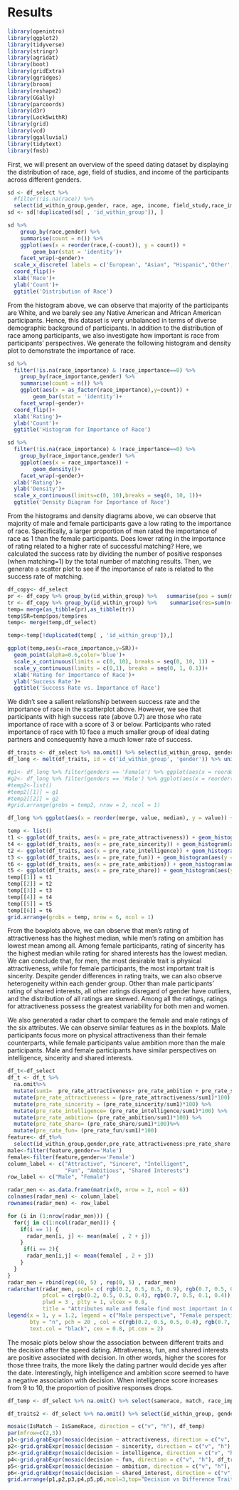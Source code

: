 # Results

```r
library(openintro)
library(ggplot2)
library(tidyverse)
library(stringr)
library(agridat)
library(boot)
library(gridExtra)
library(ggridges)
library(broom)
library(reshape2)
library(GGally)
library(parcoords)
library(d3r)
library(Lock5withR)
library(grid)
library(vcd)
library(ggalluvial)
library(tidytext)
library(fmsb)
```

First, we will present an overview of the speed dating dataset by displaying the distribution of race, age, field of studies, and income of the participants across different genders. 

```r
sd <- df_select %>% 
  #filter(!is.na(race)) %>% 
  select(id_within_group,gender, race, age, income, field_study,race_importance,samerace,match)
sd <- sd[!duplicated(sd[ , 'id_within_group']), ] 
```

```r
sd %>% 
	group_by(race,gender) %>% 
	summarise(count = n()) %>% 
	ggplot(aes(x = reorder(race,(-count)), y = count)) + 
		geom_bar(stat = 'identity')+
    facet_wrap(~gender)+
  scale_x_discrete( labels = c('European', "Asian", "Hispanic",'Other','African American','Native American'))+
  coord_flip()+
  xlab('Race')+
  ylab('Count')+
  ggtitle('Distribution of Race')
```
From the histogram above, we can observe that majority of the participants are White, and we barely see any Native American and African American participants. Hence, this dataset is very unbalanced in terms of diverse demographic background of participants. In addition to the distribution of race among participants, we also investigate how important is race from participants' perspectives. We generate the following histogram and density plot to demonstrate the importance of race.

```r
sd %>% 
  filter(!is.na(race_importance) & !race_importance==0) %>%
	group_by(race_importance,gender) %>% 
	summarise(count = n()) %>% 
	ggplot(aes(x = as_factor(race_importance),y=count)) + 
		geom_bar(stat = 'identity')+
    facet_wrap(~gender)+
  coord_flip()+
  xlab('Rating')+
  ylab('Count')+
  ggtitle('Histogram for Importance of Race')
```

```r
sd %>% 
  filter(!is.na(race_importance) & !race_importance==0) %>%
	group_by(race_importance,gender) %>% 
	ggplot(aes(x = race_importance)) + 
		geom_density()+
    facet_wrap(~gender)+
  xlab('Rating')+
  ylab('Density')+
  scale_x_continuous(limits=c(0, 10),breaks = seq(0, 10, 1))+
  ggtitle('Density Diagram for Importance of Race')
```
From the histograms and density diagrams above, we can observe that majority of male and female participants gave a low rating to the importance of race. Specifically, a larger proportion of men rated the importance of race as 1 than the female participants. Does lower rating in the importance of rating related to a higher rate of successful matching? Here, we calculated the success rate by dividing the number of positive responses (when matching=1) by the total number of matching results. Then, we generate a scatter plot to see if the importance of rate is related to the success rate of matching.
```r
df_copy<- df_select
pr <- df_copy %>% group_by(id_within_group) %>%   summarise(pos = sum(match))
tr <- df_copy %>% group_by(id_within_group) %>%    summarise(res=sum(n()))
temp= merge(as_tibble(pr),as_tibble(tr))
temp$SR=temp$pos/temp$res
temp<- merge(temp,df_select)
```

```r
temp<-temp[!duplicated(temp[ , 'id_within_group']),]

ggplot(temp,aes(x=race_importance,y=SR))+
  geom_point(alpha=0.6,color='blue')+
  scale_x_continuous(limits = c(0, 10), breaks = seq(0, 10, 1)) +
  scale_y_continuous(limits = c(0,1), breaks = seq(0, 1, 0.1))+
  xlab('Rating for Importance of Race')+
  ylab('Success Rate')+
  ggtitle('Success Rate vs. Importance of Race')
```
We didn't see a salient relationship between success rate and the importance of race in the scatterplot above. However, we see that participants with high success rate (above 0.7) are those who rate importance of race with a score of 3 or below. Participants who rated importance of race with 10 face a much smaller group of ideal dating partners and consequently have a much lower rate of success.


```r
df_traits <- df_select %>% na.omit() %>% select(id_within_group, gender, pre_rate_attractiveness, pre_rate_sincerity, pre_rate_intelligence, pre_rate_fun, pre_rate_ambition, pre_rate_share) %>% unique(by = id_within_group)
df_long <- melt(df_traits, id = c('id_within_group', 'gender')) %>% unite('merge', c(gender,variable), remove = TRUE)

#g1<- df_long %>% filter(genders == 'Female') %>% ggplot(aes(x = reorder(variable, value, median), y = value)) + #geom_boxplot() + scale_y_continuous(limits = c(0, 100))
#g2<- df_long %>% filter(genders == 'Male') %>% ggplot(aes(x = reorder(variable, value, median), y = value)) + geom_boxplot()  + scale_y_continuous(limits = c(0, 100))
#temp2<-list()
#temp2[[1]] = g1
#temp2[[2]] = g2
#grid.arrange(grobs = temp2, nrow = 2, ncol = 1)

df_long %>% ggplot(aes(x = reorder(merge, value, median), y = value)) + geom_boxplot()  + scale_y_continuous(limits = c(0, 100)) + coord_flip()+ggtitle('Boxplots for Traits')

temp <- list()
t1 <- ggplot(df_traits, aes(x = pre_rate_attractiveness)) + geom_histogram(aes(y = ..density..),binwidth = 5) + xlim(0,100) + geom_density(color = 'red') + facet_wrap(~gender)
t4 <- ggplot(df_traits, aes(x = pre_rate_sincerity)) + geom_histogram(aes(y = ..density..),binwidth = 5) + xlim(0,100) + geom_density(color = 'red') + facet_wrap(~gender)
t2 <- ggplot(df_traits, aes(x = pre_rate_intelligence)) + geom_histogram(aes(y = ..density..),binwidth = 5) + xlim(0,100) + geom_density(color = 'red') + facet_wrap(~gender)
t3 <- ggplot(df_traits, aes(x = pre_rate_fun)) + geom_histogram(aes(y = ..density..),binwidth = 5) + xlim(0,100) + geom_density(color = 'red') + facet_wrap(~gender) 
t6 <- ggplot(df_traits, aes(x = pre_rate_ambition)) + geom_histogram(aes(y = ..density..),binwidth = 5) + xlim(0,100) + geom_density(color = 'red') + facet_wrap(~gender)
t5 <- ggplot(df_traits, aes(x = pre_rate_share)) + geom_histogram(aes(y = ..density..),binwidth = 5) + xlim(0,100) + geom_density(color = 'red') + facet_wrap(~gender)
temp[[1]] = t1
temp[[2]] = t2
temp[[3]] = t3
temp[[4]] = t4
temp[[5]] = t5
temp[[6]] = t6
grid.arrange(grobs = temp, nrow = 6, ncol = 1)
```
From the boxplots above, we can observe that men's rating of attractiveness has the highest median, while men's rating on ambition has lowest mean among all. Among female participants, rating of sincerity has the highest median while rating for shared interests has the lowest median. We can conclude that, for men, the most desirable trait is physical attractiveness, while for female participants, the most important trait is sincerity. Despite gender differences in rating traits, we can also observe heterogeneity within each gender group. Other than male participants' rating of shared interests, all other ratings disregard of gender have outliers, and the distribution of all ratings are skewed. Among all the ratings, ratings for attractiveness possess the greatest variability for both men and women. 

We also generated a radar chart to compare the female and male ratings of the six attributes. We can observe similar features as in the boxplots. Male participants focus more on physical attractiveness than their female counterparts, while female participants value ambition more than the male participants. Male and female participants have similar perspectives on intelligence, sincerity and shared interests.
```r
df_t<-df_select
df_t <- df_t %>% 
  na.omit%>%
  mutate(sum1=  pre_rate_attractiveness+ pre_rate_ambition + pre_rate_sincerity + pre_rate_fun + pre_rate_share+pre_rate_intelligence) %>%
  mutate(pre_rate_attractiveness = (pre_rate_attractiveness/sum1)*100) %>% 
  mutate(pre_rate_sincerity = (pre_rate_sincerity/sum1)*100) %>% 
  mutate(pre_rate_intelligence= (pre_rate_intelligence/sum1)*100) %>% 
  mutate(pre_rate_ambition= (pre_rate_ambition/sum1)*100) %>% 
  mutate(pre_rate_share= (pre_rate_share/sum1)*100)%>%
  mutate(pre_rate_fun= (pre_rate_fun/sum1)*100)
feature<- df_t%>%
  select(id_within_group,gender,pre_rate_attractiveness:pre_rate_share )
male<-filter(feature,gender=='Male')
female<-filter(feature,gender=='Female')
column_label <- c("Attractive", "Sincere", "Intelligent", 
                  "Fun", "Ambitious", "Shared Interests")
row_label <- c("Male", "Female")
```

```r
radar_men <- as.data.frame(matrix(0, nrow = 2, ncol = 6))
colnames(radar_men) <- column_label
rownames(radar_men) <- row_label

for (i in (1:nrow(radar_men))) {
  for(j in c(1:ncol(radar_men))) {
    if(i == 1) {
      radar_men[i, j] <- mean(male[ , 2 + j])
    }
     if(i == 2){
      radar_men[i,j] <- mean(female[ , 2 + j])
    }  
  }
}
radar_men = rbind(rep(40, 5) , rep(0, 5) , radar_men)
radarchart(radar_men, pcol= c( rgb(0.2, 0.5, 0.5, 0.9), rgb(0.7, 0.5, 0.1, 0.9)), 
           pfcol = c(rgb(0.2, 0.5, 0.5, 0.4), rgb(0.7, 0.5, 0.1, 0.4)),  
           plwd = 3 , plty = 1, vlcex = 0.8, 
           title = "Attributes male and female find most important in Opposite Sex")
legend(x = 1, y = 1.2, legend = c("Male perspective", "Female perspective"), 
       bty = "n", pch = 20 , col = c(rgb(0.2, 0.5, 0.5, 0.4), rgb(0.7, 0.5, 0.1, 0.4)), 
       text.col = "black", cex = 0.8, pt.cex = 2)
```





The mosaic plots below show the association between different traits and the decision after the speed dating. Attrativeness, fun, and shared interests are positive associated with decision. In other words, higher the scores for those three traits, the more likely the dating partner would decide yes after the date. Interestingly, high intelligence and ambition score seemed to have a negative association with decision. When intelligence score increases from 9 to 10, the proportion of positive responses drops. 

```r
df_temp <- df_select %>% na.omit() %>% select(samerace, match, race_importance) %>% mutate(IsSameRace = case_when(samerace == 1 ~ 'True', samerace == 0 ~ 'False'), IsMatch = case_when(match == 1 ~ 'True', match == 0 ~ 'False')) %>% select(-samerace, -match)

df_traits2 <- df_select %>% na.omit() %>% select(id_within_group, gender, decision, attractiveness, sincerity, intelligence, fun, ambition, shared_interest) %>% unique(by = id_within_group) %>% mutate(decision1 = case_when(decision == 1 ~ 'True', decision == 0 ~ 'False')) %>% select(-decision) %>% rename(decision = decision1) %>% filter(attractiveness == floor(attractiveness),sincerity == floor(sincerity),intelligence == floor(intelligence),fun == floor(fun),ambition == floor(ambition),shared_interest == floor(shared_interest))

mosaic(IsMatch ~ IsSameRace, direction = c("v", "h"), df_temp)
par(mfrow=c(2,3))
p1<-grid.grabExpr(mosaic(decision ~ attractiveness, direction = c("v", "h"), df_traits2))
p2<-grid.grabExpr(mosaic(decision ~ sincerity, direction = c("v", "h"), df_traits2))
p3<-grid.grabExpr(mosaic(decision ~ intelligence, direction = c("v", "h"), df_traits2))
p4<-grid.grabExpr(mosaic(decision ~ fun, direction = c("v", "h"), df_traits2))
p5<-grid.grabExpr(mosaic(decision ~ ambition, direction = c("v", "h"), df_traits2))
p6<-grid.grabExpr(mosaic(decision ~ shared_interest, direction = c("v", "h"), df_traits2))
grid.arrange(p1,p2,p3,p4,p5,p6,ncol=3,top="Decision vs Difference Traits")
```